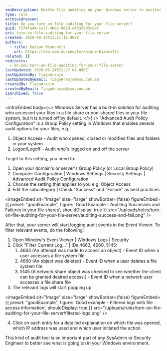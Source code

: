 ```yaml
---
seoDescription: Enable file auditing on your Windows server to monitor and track access to files and folders, ensuring enhanced security and compliance.
type: rule
archivedreason:
title: Do you turn on file auditing for your file server?
guid: f274fa44-ce17-4bde-981d-ef3329d3c8af
uri: turn-on-file-auditing-for-your-file-server
created: 2020-08-24T21:11:18.000Z
authors:
  - title: Kaique Biancatti
    url: https://ssw.com.au/people/kaique-biancatti
related: []
redirects:
  - do-you-turn-on-file-auditing-for-your-file-server
lastUpdated: 2020-08-24T21:27:04.000Z
lastUpdatedBy: TiagoAraujo
lastUpdatedByEmail: TiagoAraujo@ssw.com.au
createdBy: TiagoAraujo
createdByEmail: TiagoAraujo@ssw.com.au
isArchived: false
---
```


<introEmbed
  body={<>
Windows Server has a built-in solution for auditing who accessed your files in a file share or non-shared files in your file system, but it is turned off by default.
  </>}
/>
"Advanced Audit Policy Configuration" is a Group Policy setting in Windows that enables several audit options for your files, e.g.:

1. Object Access - Audit who opened, closed or modified files and folders in your system
2. Logon/Logoff - Audit who's logged on and off the server

To get to this setting, you need to:

1. Open your domain's or server's Group Policy (or Local Group Policy)
2. Computer Configuration | Windows Settings | Security Settings | Advanced Audit Policy Configuration
3. Choose the setting that applies to you e.g. Object Access
4. Edit the subcategory | Check "Success" and "Failure" as best practices

<imageEmbed
  alt="Image"
  size="large"
  showBorder={false}
  figureEmbed={{
    preset: "goodExample",
    figure: 'Good Example - Auditing Successes and Failures in your file shares',
    shouldDisplay: true
  }}
  src="/uploads/rules/turn-on-file-auditing-for-your-file-server/auditing-success-and-fail.png"
/>

After that, your server will start logging audit events in the Event Viewer. To filter relevant events, do the following:

1. Open Window's Event Viewer | Windows Logs | Security
2. Click "Filter Current Log..." | IDs 4663, 4660, 5145:
   1. 4663 (An attempt was made to access an object) - Event ID when a user accesses a file system file
   2. 4660 (An object was deleted) - Event ID when a user deletes a file system file
   3. 5145 (A network share object was checked to see whether the client can be granted desired access.) - Event ID when a network user accesses a file share file
3. The relevant logs will start popping up:

<imageEmbed
  alt="Image"
  size="large"
  showBorder={false}
  figureEmbed={{
    preset: "goodExample",
    figure: 'Good example - Filtered logs with file access information',
    shouldDisplay: true
  }}
  src="/uploads/rules/turn-on-file-auditing-for-your-file-server/filtered-logs.png"
/>

4. Click on each entry for a detailed explanation on which file was opened, which IP address was used and which user initiated the action

This kind of audit tool is an important part of any SysAdmin or Security Engineer to better see what is going on in your Windows environment.
